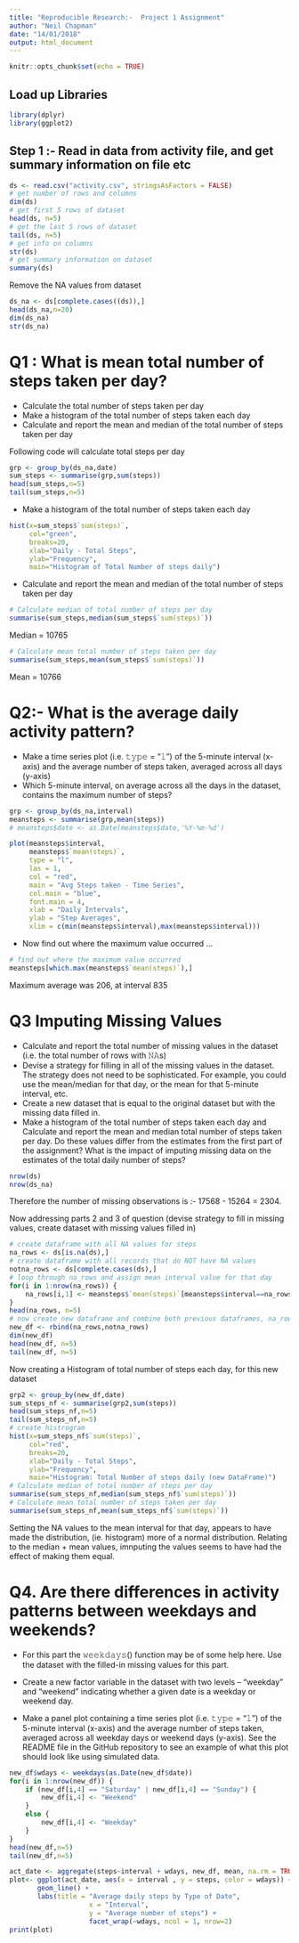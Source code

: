 ```yaml
---
title: "Reproducible Research:-  Project 1 Assignment"
author: "Neil Chapman"
date: "14/01/2018"
output: html_document
---
```


```r
knitr::opts_chunk$set(echo = TRUE)
```

## Load up Libraries

```r
library(dplyr)
library(ggplot2)
```

## Step 1 :- Read in data from activity file, and get summary information on file etc

```r
ds <- read.csv("activity.csv", stringsAsFactors = FALSE)
# get number of rows and columns
dim(ds)
# get first 5 rows of dataset
head(ds, n=5)
# get the last 5 rows of dataset
tail(ds, n=5)
# get info on columns
str(ds)
# get summary information on dataset
summary(ds)
```

Remove the NA values from dataset

```r
ds_na <- ds[complete.cases((ds)),]
head(ds_na,n=20)
dim(ds_na)
str(ds_na)
```

# Q1 : What is mean total number of steps taken per day?
- Calculate the total number of steps taken per day
- Make a histogram of the total number of steps taken each day
- Calculate and report the mean and median of the total number of steps taken per day

Following code will calculate total steps per day

```r
grp <- group_by(ds_na,date)
sum_steps <- summarise(grp,sum(steps))
head(sum_steps,n=5)
tail(sum_steps,n=5)
```

- Make a histogram of the total number of steps taken each day
```r
hist(x=sum_steps$`sum(steps)`,
     col="green",
     breaks=20,
     xlab="Daily - Total Steps",
     ylab="Frequency",
     main="Histogram of Total Number of steps daily")
```

- Calculate and report the mean and median of the total number of steps taken per day
```r
# Calculate median of total number of steps per day
summarise(sum_steps,median(sum_steps$`sum(steps)`))
```
Median = 10765
```r
# Calculate mean total number of steps taken per day
summarise(sum_steps,mean(sum_steps$`sum(steps)`))
```
Mean = 10766

# Q2:- What is the average daily activity pattern?

- Make a time series plot (i.e. 𝚝𝚢𝚙𝚎 = "𝚕") of the 5-minute interval (x-axis) and the average number of steps taken, averaged across all days (y-axis)
- Which 5-minute interval, on average across all the days in the dataset, contains the maximum number of steps?
```r
grp <- group_by(ds_na,interval)
meansteps <- summarise(grp,mean(steps))
# meansteps$date <- as.Date(meansteps$date,'%Y-%m-%d')

plot(meansteps$interval, 
     meansteps$`mean(steps)`, 
     type = "l", 
     las = 1, 
     col = "red", 
     main = "Avg Steps taken - Time Series",
     col.main = "blue",
     font.main = 4,
     xlab = "Daily Intervals",
     ylab = "Step Averages",
     xlim = c(min(meansteps$interval),max(meansteps$interval)))
```

- Now find out where the maximum value occurred ...
```r
# find out where the maximum value occurred
meansteps[which.max(meansteps$`mean(steps)`),]
```
Maximum average was 206, at interval 835

# Q3 Imputing Missing Values

- Calculate and report the total number of missing values in the dataset (i.e. the total number of rows with 𝙽𝙰s)
- Devise a strategy for filling in all of the missing values in the dataset. The strategy does not need to be sophisticated. For example, you could use the mean/median for that day, or the mean for that 5-minute interval, etc.
- Create a new dataset that is equal to the original dataset but with the missing data filled in.
- Make a histogram of the total number of steps taken each day and Calculate and report the mean and median total number of steps taken per day. Do these values differ from the estimates from the first part of the assignment? What is the impact of imputing missing data on the estimates of the total daily number of steps?
```r
nrow(ds)
nrow(ds_na)
```
Therefore the number of missing observations is :- 17568 - 15264 =  2304.

Now addressing parts 2 and 3 of question (devise strategy to fill in missing values, create dataset with missing values filled in)

```r
# create dataframe with all NA values for steps
na_rows <- ds[is.na(ds),]
# create dataframe with all records that do NOT have NA values
notna_rows <- ds[complete.cases(ds),]
# loop through na_rows and assign mean interval value for that day
for(i in 1:nrow(na_rows)) {
    na_rows[i,1] <- meansteps$`mean(steps)`[meansteps$interval==na_rows[i,3]]
}
head(na_rows, n=5)
# now create new dataframe and combine both previous dataframes, na_rows and notna_rows
new_df <- rbind(na_rows,notna_rows)
dim(new_df)
head(new_df, n=5)
tail(new_df, n=5)
```
Now creating a Histogram of total number of steps each day, for this new dataset

```r
grp2 <- group_by(new_df,date)
sum_steps_nf <- summarise(grp2,sum(steps))
head(sum_steps_nf,n=5)
tail(sum_steps_nf,n=5)
# create histrogram
hist(x=sum_steps_nf$`sum(steps)`,
     col="red",
     breaks=20,
     xlab="Daily - Total Steps",
     ylab="Frequency",
     main="Histogram: Total Number of steps daily (new DataFrame)")
# Calculate median of total number of steps per day
summarise(sum_steps_nf,median(sum_steps_nf$`sum(steps)`))
# Calculate mean total number of steps taken per day
summarise(sum_steps_nf,mean(sum_steps_nf$`sum(steps)`))
```
Setting the NA values to the mean interval for that day, appears to have made the distribution,
(ie. histogram) more of a normal distribution.
Relating to the median + mean values, imnputing the values seems to have had the effect of making them equal.

# Q4. Are there differences in activity patterns between weekdays and weekends?
- For this part the 𝚠𝚎𝚎𝚔𝚍𝚊𝚢𝚜() function may be of some help here. Use the dataset with the filled-in missing values for this part.

- Create a new factor variable in the dataset with two levels – “weekday” and “weekend” indicating whether a given date is a weekday or weekend day.
- Make a panel plot containing a time series plot (i.e. 𝚝𝚢𝚙𝚎 = "𝚕") of the 5-minute interval (x-axis) and the average number of steps taken, averaged across all weekday days or weekend days (y-axis). See the README file in the GitHub repository to see an example of what this plot should look like using simulated data.

```r
new_df$wdays <- weekdays(as.Date(new_df$date))
for(i in 1:nrow(new_df)) {
    if (new_df[i,4] == "Saturday" | new_df[i,4] == "Sunday") {
        new_df[i,4] <- "Weekend"
    }
    else {
        new_df[i,4] <- "Weekday"
    }
}
head(new_df,n=5)
tail(new_df,n=5)
```
```r
act_date <- aggregate(steps~interval + wdays, new_df, mean, na.rm = TRUE)
plot<- ggplot(act_date, aes(x = interval , y = steps, color = wdays)) +
       geom_line() +
       labs(title = "Average daily steps by Type of Date", 
                    x = "Interval", 
                    y = "Average number of steps") +
                    facet_wrap(~wdays, ncol = 1, nrow=2)
print(plot)
```


